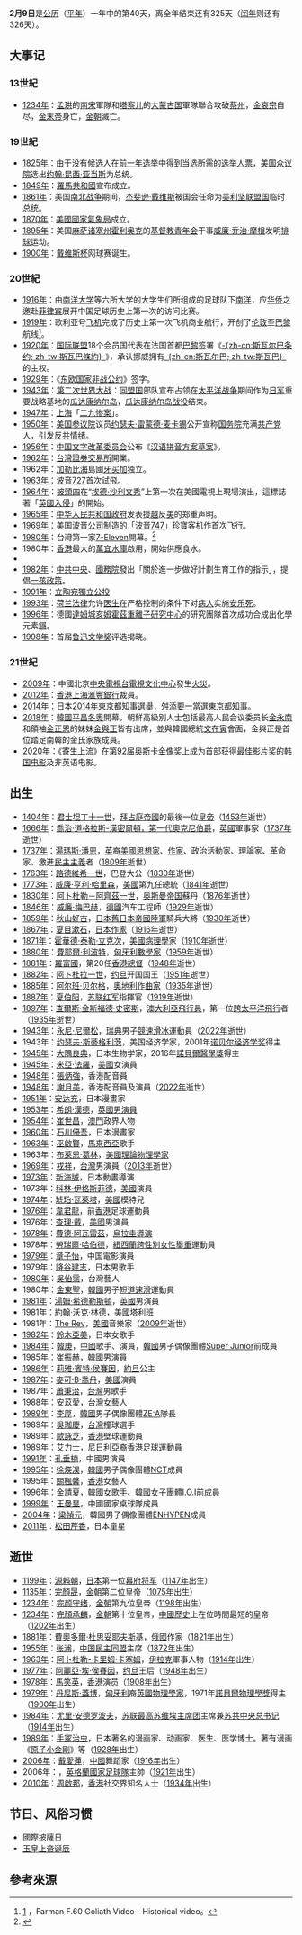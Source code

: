 {{DayInMonth|2}}

'''2月9日'''是[[公历|公历]]（[[平年|平年]]）一年中的第40天，离全年结束还有325天（[[闰年|闰年]]则还有326天）。

== 大事记 ==
=== 13世紀 ===
* [[1234年|1234年]]：[[孟珙|孟珙]]的[[南宋|南宋]]軍隊和[[塔察儿|塔察儿]]的[[蒙古帝国|大蒙古国]]軍隊聯合攻破[[蔡州_(隋朝)|蔡州]]，[[金哀宗|金哀宗]]自尽，[[金末帝|金末帝]]身亡，[[金朝|金朝]]滅亡。

=== 19世紀 ===
* [[1825年|1825年]]：由于没有候选人在[[1824年美国总统选举|前一年选举]]中得到当选所需的[[选举人团_(美国)|选举人票]]，[[美国众议院|美国众议院]]选出[[约翰·昆西·亚当斯|约翰·昆西·亚当斯]]为总统。
* [[1849年|1849年]]：[[羅馬共和國_(19世紀)|羅馬共和國]]宣布成立。
* [[1861年|1861年]]：美国[[南北战争|南北战争]]期间，[[杰斐逊·戴维斯|杰斐逊·戴维斯]]被国会任命为[[美利坚联盟国|美利坚联盟国]]临时总统。
* [[1870年|1870年]]：[[美國國家氣象局|美國國家氣象局]]成立。
* [[1895年|1895年]]：美国[[麻萨诸塞州|麻萨诸塞州]][[霍利奥克_(麻萨诸塞州)|霍利奥克]]的[[基督教青年会|基督教青年会]]干事[[韦廉姆·G·摩根|威廉·乔治·摩根]]发明[[排球|排球]]运动。
* [[1900年|1900年]]：[[戴维斯杯|戴维斯杯]]网球赛诞生。

=== 20世紀 ===
* [[1916年|1916年]]：由[[南洋大學_(上海)|南洋大学]]等六所大学的大学生们所组成的足球队下[[南洋|南洋]]，应[[华侨|华侨]]之邀赴[[菲律宾|菲律宾]]展开中国足球历史上第一次的访问比赛。
* [[1919年|1919年]]：歌利亚号[[飞机|飞机]]完成了历史上第一次飞机商业航行，开创了[[伦敦|伦敦]]至[[巴黎|巴黎]]航线<ref>[http://www.livingwarbirds.com/farman-f.60-goliath.php] {{Wayback|url=http://www.livingwarbirds.com/farman-f.60-goliath.php |date=20200926184837 }}，Farman F.60 Goliath Video - Historical video。</ref>。
* [[1920年|1920年]]：[[国际联盟|国际联盟]]18个会员国代表在法国首都[[巴黎|巴黎]]签署《[[斯瓦尔巴条约|-{zh-cn:斯瓦尔巴条约; zh-tw:斯瓦巴條約}-]]》，承认挪威拥有[[斯瓦尔巴|-{zh-cn:斯瓦尔巴; zh-tw:斯瓦巴}-]]的主权。
* [[1929年|1929年]]：《[[东欧国家非战公约|东欧国家非战公约]]》签字。
* [[1943年|1943年]]：[[第二次世界大战|第二次世界大战]]：[[同盟國_(第二次世界大戰)|同盟国]]部队宣布占领在[[太平洋战争|太平洋战争]]期间作为[[日军|日军]]重要战略基地的[[瓜达康纳尔岛|瓜达康纳尔岛]]，[[瓜达康纳尔岛战役|瓜达康纳尔岛战役]]结束。
* [[1947年|1947年]]：[[上海|上海]]「[[二九惨案|二九惨案]]」。
* [[1950年|1950年]]：[[美国参议院|美国参议院]]议员[[约瑟夫·雷蒙德·麦卡锡|约瑟夫·雷蒙德·麦卡锡]]公开宣称[[美国国务院|国务院]]充满[[共产党|共产党]]人，引发[[麦卡锡主义|反共情绪]]。
* [[1956年|1956年]]：[[中国文字改革委员会|中国文字改革委员会]]公布《[[汉语拼音方案草案|汉语拼音方案草案]]》。
* [[1962年|1962年]]：[[台灣證券交易所|台灣證券交易所]]開業。
* 1962年：[[加勒比海|加勒比海]]島國[[牙买加|牙买加]]独立。
* [[1963年|1963年]]：[[波音727|波音727]]首次試飛。
* [[1964年|1964年]]：[[披頭四|披頭四]]在“[[埃德·沙利文秀|埃德·沙利文秀]]”上第一次在美國電視上現場演出，這標誌著「[[英國入侵|英國入侵]]」的開始。
* [[1965年|1965年]]：[[中华人民共和国政府|中华人民共和国政府]]发表援[[越南|越]]反[[美国|美]]的郑重声明。
* [[1969年|1969年]]：美国[[波音公司|波音公司]]制造的「[[波音747|波音747]]」珍寶客机作首次飞行。
* [[1980年|1980年]]：台灣第一家[[統一超商|7-Eleven]]開幕。<ref>{{Cite web |url=http://daai.tv/2011web/news/history.php?id=576 |title=大愛電視 |accessdate=2011-07-21 |archive-date=2012-07-10 |archive-url=https://archive.is/20120710223816/http://daai.tv/2011web/news/history.php?id=576 |dead-url=yes }}</ref>
* 1980年：[[香港|香港]]最大的[[萬宜水庫|萬宜水庫]]啟用，開始供應食水。
* {{fact|[[1981年|1981年]]：中国自己设计建造的第一座大型高通量[[核反应堆|核反应堆]]宣告建成。}}
* [[1982年|1982年]]：[[中国共产党中央委员会|中共中央]]、[[中华人民共和国国务院|國務院]]發出「關於進一步做好計劃生育工作的指示」，提倡[[一孩政策|一孩政策]]。
* [[1991年|1991年]]：[[立陶宛獨立公投|立陶宛獨立公投]]
* [[1993年|1993年]]：[[荷兰|荷兰]][[法律|法律]]允许[[医生|医生]]在严格控制的条件下对[[病人|病人]]实施[[安乐死|安乐死]]。
* [[1996年|1996年]]：德國[[达姆施塔特|達姆城]][[亥姆霍茲重離子研究中心|亥姆霍茲重離子研究中心]]的研究團隊首次成功合成出化學元素[[鎶|鎶]]。
* [[1998年|1998年]]：首届[[鲁迅文学奖|鲁迅文学奖]]评选揭晓。

=== 21世紀 ===
* [[2009年|2009年]]：中國北京[[中央電視台電視文化中心|中央電視台電視文化中心]]發生[[中央電視台電視文化中心火災|火災]]。
* [[2012年|2012年]]：[[香港上海滙豐銀行|香港上海滙豐銀行]]裁員。
* [[2014年|2014年]]：日本[[2014年東京都知事選舉|2014年東京都知事選舉]]，[[舛添要一|舛添要一]]當選[[東京都知事|東京都知事]]。
* [[2018年|2018年]]：[[韓國|韓國]][[平昌冬奧|平昌冬奧]]開幕，朝鮮高級別人士包括最高人民会议委员长[[金永南|金永南]]和領袖[[金正恩|金正恩]]的妹妹[[金與正|金與正]]皆有出席，並與韓國總統[[文在寅|文在寅]]會面，金與正是首位踏足南韓的金氏家族成員。
* [[2020年|2020年]]：《[[寄生上流|寄生上流]]》在[[第92届奥斯卡金像奖|第92届奥斯卡金像奖]]上成为首部获得[[奥斯卡最佳影片|最佳影片奖]]的[[韩国电影|韩国电影]]及非英语电影。

== 出生 ==
* [[1404年|1404年]]：[[君士坦丁十一世|君士坦丁十一世]]，[[拜占庭帝國|拜占庭帝國]]的最後一位[[拜占庭皇帝列表|皇帝]]（[[1453年|1453年]]逝世）
* [[1666年|1666年]]：[[喬治·道格拉斯-漢密爾頓，第一代奧克尼伯爵|喬治·道格拉斯-漢密爾頓，第一代奧克尼伯爵]]，[[英國|英國]]軍事家（[[1737年|1737年]]逝世）
* [[1737年|1737年]]：[[湯瑪斯·潘恩|湯瑪斯·潘恩]]，[[英國|英]]裔[[美國|美國]][[思想家|思想家]]、[[作家|作家]]、政治活動家、理論家、革命家、激進[[民主主義|民主主義]]者（[[1809年|1809年]]逝世）
* [[1763年|1763年]]：[[路德維希一世_(巴登)|路德維希一世]]，巴登大公（[[1830年|1830年]]逝世）
* [[1773年|1773年]]：[[威廉·亨利·哈里森|威廉·亨利·哈里森]]，[[美國|美國]]第九任總統（[[1841年|1841年]]逝世）
* [[1830年|1830年]]：[[阿卜杜勒－阿齊茲一世|阿卜杜勒－阿齊茲一世]]，[[奥斯曼帝国|奥斯曼帝国]]蘇丹（[[1876年|1876年]]逝世）
* [[1846年|1846年]]：[[威廉·梅巴赫|威廉·梅巴赫]]，[[德國|德國]]汽车工程師（[[1929年|1929年]]逝世）
* [[1859年|1859年]]：[[秋山好古|秋山好古]]，[[日本|日本]][[舊日本帝國陸軍|舊日本帝國陸軍]]騎兵大將（[[1930年|1930年]]逝世）
* [[1867年|1867年]]：[[夏目漱石|夏目漱石]]，[[日本|日本]][[作家|作家]]（[[1916年|1916年]]逝世）
* [[1871年|1871年]]：[[霍華德·泰勒·立克次|霍華德·泰勒·立克次]]，[[美國|美國]][[病理學|病理學]]家（[[1910年|1910年]]逝世）
* [[1880年|1880年]]：[[費耶爾·利波特|費耶爾·利波特]]，[[匈牙利|匈牙利]][[數學家|數學家]]（[[1959年|1959年]]逝世）
* [[1881年|1881年]]：[[羅富國|羅富國]]，第20任[[香港總督|香港總督]]（[[1948年|1948年]]逝世）
* [[1882年|1882年]]：[[阿卜杜拉一世|阿卜杜拉一世]]，[[约旦|约旦]]开国国王（[[1951年|1951年]]逝世）
* [[1885年|1885年]]：[[阿尔班·贝尔格|阿尔班·贝尔格]]，[[奧地利|奧地利]][[作曲家|作曲家]]（[[1935年|1935年]]逝世）
* [[1887年|1887年]]：[[夏伯阳|夏伯阳]]，[[苏联红军|苏联红军]]指揮官（[[1919年|1919年]]逝世）
* [[1897年|1897年]]：[[查爾斯·金斯福德·史密斯|查爾斯·金斯福德·史密斯]]，[[澳大利亞|澳大利亞]][[飛行員|飛行員]]，第一位[[跨太平洋飛行|跨太平洋飛行]]者（[[1935年|1935年]]逝世）
* [[1943年|1943年]]：[[永尼·尼爾松|永尼·尼爾松]]，[[瑞典|瑞典]]男子[[競速滑冰|競速滑冰]]運動員（[[2022年|2022年]]逝世）
* 1943年：[[约瑟夫·斯蒂格利茨|约瑟夫·斯蒂格利茨]]，美国经济学家，2001年[[诺贝尔经济学奖|诺贝尔经济学奖]]得主
* [[1945年|1945年]]：[[大隅良典|大隅良典]]，日本生物学家，2016年[[諾貝爾醫學獎|諾貝爾醫學獎]]得主
* [[1945年|1945年]]：[[米亞·法羅|米亞·法羅]]，[[美國|美國]]女演員
* [[1948年|1948年]]：[[張炳強|張炳強]]，香港配音員
* [[1948年|1948年]]：[[謝月美|謝月美]]，香港配音員及演員（[[2022年|2022年]]逝世）
* [[1951年|1951年]]：[[安达充|安达充]]，日本漫畫家
* [[1953年|1953年]]：[[希朗·漢德|希朗·漢德]]，[[英國|英國]][[男演員|男演員]]
* [[1954年|1954年]]：[[崔世昌|崔世昌]]，[[澳門|澳門]]政界人物
* [[1960年|1960年]]：[[石川優吾|石川優吾]]，日本漫畫家
* [[1963年|1963年]]：[[巫啟賢|巫啟賢]]，[[馬來西亞|馬來西亞]]歌手
* 1963年：[[布萊恩·葛林|布萊恩·葛林]]，[[美國|美國]][[理論物理學|理論物理學家]]
* [[1969年|1969年]]：[[戎祥|戎祥]]，[[台灣|台灣]]男演員（[[2013年|2013年]]逝世）
* [[1973年|1973年]]：[[新海誠|新海誠]]，日本動畫導演
* 1973年：[[科林·伊格斯菲德|科林·伊格斯菲德]]，[[美國|美國]]演員
* [[1974年|1974年]]：[[琥珀·瓦萊塔|琥珀·瓦萊塔]]，[[美國|美國]]模特兒
* [[1976年|1976年]]：[[韋君龍|韋君龍]]，前[[香港|香港]]足球運動員
* 1976年：[[查理·戴|查理·戴]]，[[美國|美國]]男演員
* [[1978年|1978年]]：[[費德·阿瓦雷茲|費德·阿瓦雷茲]]，[[烏拉圭|烏拉圭]][[導演|導演]]
* 1978年：[[勞瑞爾·哈伯德|勞瑞爾·哈伯德]]，[[紐西蘭|紐西蘭]][[跨性別女性|跨性別女性]][[舉重|舉重]]運動員
* [[1979年|1979年]]：[[章子怡|章子怡]]，中国電影演員
* 1979年：[[降谷建志|降谷建志]]，日本男歌手
* [[1980年|1980年]]：[[吳怡霈|吳怡霈]]，台灣藝人
* 1980年：[[金東聖|金東聖]]，[[韓國|韓國]]男子[[短道速滑|短道速滑]]運動員
* [[1981年|1981年]]：[[湯姆·希德勒斯頓|湯姆·希德勒斯頓]]，[[英國|英國]]男演員
* 1981年：[[約翰·沃克·林德|約翰·沃克·林德]]，[[美國|美國]]塔利班
* 1981年：[[The_Rev|The Rev]]，[[美國|美國]]音樂家（[[2009年|2009年]]逝世）
* [[1982年|1982年]]：[[鈴木亞美|鈴木亞美]]，日本女歌手
* [[1984年|1984年]]：[[韓庚|韓庚]]，[[中國|中國]]歌手、演員，[[韓國|韓國]]男子偶像團體[[Super_Junior|Super Junior]]前成員
* [[1985年|1985年]]：[[崔振赫|崔振赫]]，[[韓國|韓國]]男演員
* [[1986年|1986年]]：[[莉雅·賓特·侯賽因公主|莉雅·賓特·侯賽因]]，[[約旦|約旦]]公主
* [[1987年|1987年]]：[[麥可·B·喬丹|麥可·B·喬丹]]，[[美國|美國]]演員
* 1987年：[[蕭秉治|蕭秉治]]，[[台灣|台灣]]男歌手
* [[1988年|1988年]]：[[安苡愛|安苡愛]]，[[台灣|台灣]]女藝人
* [[1989年|1989年]]：[[文俊英|李厚]]，[[韓國|韓國]]男子偶像團體[[ZE:A|ZE:A]]隊長
* 1989年：[[吳珈慶|吳珈慶]]，[[台灣|台灣]]撞球選手
* 1989年：[[歐詠芝|歐詠芝]]，[[香港|香港]]壁球運動員
* 1989年：[[艾力士|艾力士]]，[[尼日利亞|尼日利亞]]裔[[香港|香港]]足球運動員
* [[1991年|1991年]]：[[孔垂楠|孔垂楠]]，中國男演員
* [[1995年|1995年]]：[[徐煐淏|徐煐淏]]，[[韓國|韓國]]男子偶像團體[[NCT|NCT]]成員
* 1995年：[[關楓馨|關楓馨]]，[[香港|香港]]女藝人
* [[1996年|1996年]]：[[金請夏|金請夏]]，[[韓國|韓國]]女歌手、[[韓國|韓國]]女子團體[[I.O.I|I.O.I]]前成員
* [[1999年|1999年]]：[[王曼昱|王曼昱]]，中國國家桌球隊成員
* [[2004年|2004年]]：[[梁禎元|梁禎元]]，韓國男子偶像團體[[ENHYPEN|ENHYPEN]]成員
* [[2011年|2011年]]：[[松田芹香|松田芹香]]，日本童星

== 逝世 ==
* [[1199年|1199年]]：[[源賴朝|源賴朝]]，[[日本|日本]]第一位[[幕府将军|幕府将军]]（[[1147年|1147年]]出生）
* [[1135年|1135年]]：[[完顏晟|完顏晟]]，[[金朝|金朝]]第二位皇帝（[[1075年|1075年]]出生）
* [[1234年|1234年]]：[[完颜守绪|完颜守绪]]，[[金朝|金朝]]第九位皇帝（[[1198年|1198年]]出生）
* [[1234年|1234年]]：[[完顏承麟|完顏承麟]]，[[金朝|金朝]]第十位皇帝，[[中國歷史|中國歷史]]上在位時間最短的皇帝（[[1202年|1202年]]出生）
* [[1881年|1881年]]：[[費奧多爾·米哈伊洛維奇·杜斯妥也夫斯基|費奧多爾·杜思妥耶夫斯基]]，[[俄國|俄國]]作家（[[1821年|1821年]]出生）
* [[1955年|1955年]]：[[张澜|张澜]]，[[中国民主同盟|中国民主同盟]]主席（[[1872年|1872年]]出生）
* [[1963年|1963年]]：[[阿卜杜勒-卡里姆·卡塞姆|阿卜杜勒-卡里姆·卡塞姆]]，[[伊拉克|伊拉克]]軍事人物（[[1914年|1914年]]出生）
* [[1977年|1977年]]：[[阿麗亞·埃·侯賽因|阿麗亞·埃·侯賽因]]，[[约旦|约旦]]王后（[[1948年|1948年]]出生）
* [[1978年|1978年]]：[[馬笑英|馬笑英]]，[[香港|香港]]演员（[[1908年|1908年]]出生）
* [[1979年|1979年]]：[[加博尔·德奈什|丹尼斯·蓋博]]，[[匈牙利|匈牙利]]裔[[英國|英國]][[物理學家|物理學家]]，1971年[[諾貝爾物理學獎|諾貝爾物理學獎]]得主（[[1900年|1900年]]出生）
* [[1984年|1984年]]：[[尤里·安德罗波夫|尤里·安德罗波夫]]，[[苏联最高苏维埃主席团|苏联最高苏维埃主席团]]主席兼[[苏共中央总书记|苏共中央总书记]]（[[1914年|1914年]]出生）
* [[1989年|1989年]]：[[手冢治虫|手冢治虫]]，日本著名的漫画家、动画家、医生、医学博士。著有漫画《[[铁臂阿童木|原子小金剛]]》等（[[1928年|1928年]]出生）
* [[2006年|2006年]]：[[戴愛蓮|戴愛蓮]]，[[中國|中國]]舞蹈家（[[1916年|1916年]]出生）
* 2006年：{{link-en|羅恩·格林伍德|Ron Greenwood}}，[[英格蘭國家足球隊|英格蘭國家足球隊]]主帥（[[1921年|1921年]]出生）
* [[2010年|2010年]]：[[周啟邦|周啟邦]]，[[香港|香港]]社交界知名人士（[[1934年|1934年]]出生）

== 节日、风俗习惯 ==
* 國際披薩日
* [[正月初九#节假日和习俗|玉皇上帝诞辰]]

== 參考來源 ==
{{commons|Category:9 February}}
{{reflist}}
{{月份}}